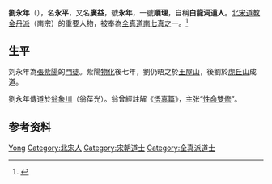 {{Otheruses|other=名为刘广益的其他人物|刘广益}}

{{道教}}

'''劉永年'''（{{bd|？||？||catIdx=L劉}}），名'''永平'''，又名'''廣益'''，號'''永年'''，一號'''順理'''，自稱'''白龍洞道人'''。[[北宋|北宋]][[道教|道教]][[金丹派|金丹派]]（南宗）的重要人物，被奉為[[全真道|全真道]][[南七真|南七真]]之一。<ref>{{Cite book|title=苏州历代人物大辞典|author=李峰, 汤钰林编著|publisher=上海辞书出版社|year=2016|isbn=|location=上海|pages=}}</ref>

== 生平 ==
刘永年為[[張紫陽|張紫陽]]的[[門徒|門徒]]。紫陽[[物化|物化]]後七年，劉仍晤之於[[王屋山|王屋山]]，後劉於[[虎丘山|虎丘山]]成道。

劉永年傳道於[[翁象川|翁象川]]（翁葆光）。翁曾經註解《[[悟真篇|悟真篇]]》，主张“[[性命雙修|性命雙修]]”。

== 参考资料 ==
{{reflist}}

{{全真道}}

{{Authority control}}

{{DEFAULTSORT:Liu刘}}
[[Category:刘姓|Yong]]
[[Category:北宋人|Category:北宋人]]
[[Category:宋朝道士|Category:宋朝道士]]
[[Category:全真派道士|Category:全真派道士]]